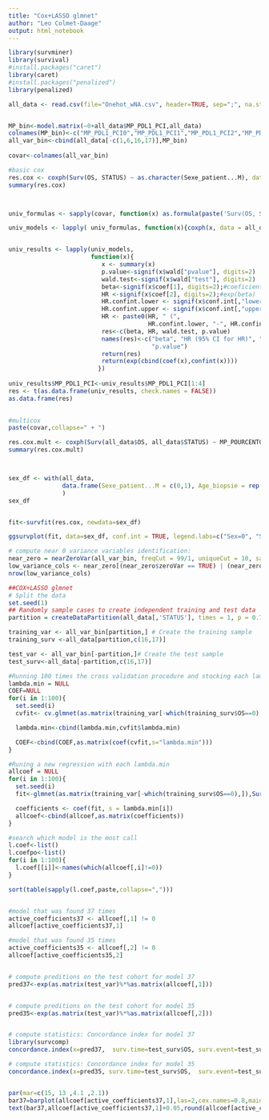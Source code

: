 ---
title: "Cox+LASSO glmnet"
author: "Leo Colmet-Daage"
output: html_notebook
---

```{r}
library(survminer)
library(survival)
#install.packages("caret")
library(caret)
#install.packages("penalized")
library(penalized)
```

```{r}
all_data <- read.csv(file="Onehot_wNA.csv", header=TRUE, sep=";", na.strings="NA", dec=",",row.names=1)


MP_bin<-model.matrix(~0+all_data$MP_PDL1_PCI,all_data)
colnames(MP_bin)<-c("MP_PDL1_PCI0","MP_PDL1_PCI1","MP_PDL1_PCI2","MP_PDL1_PCI3")
all_var_bin<-cbind(all_data[-c(1,6,16,17)],MP_bin)  
  
covar<-colnames(all_var_bin)  
```

```{r}
#basic cox
res.cox <- coxph(Surv(OS, STATUS) ~ as.character(Sexe_patient...M), data=all_data)
summary(res.cox)



univ_formulas <- sapply(covar, function(x) as.formula(paste('Surv(OS, STATUS)~', x)))

univ_models <- lapply( univ_formulas, function(x){coxph(x, data = all_data)})     


univ_results <- lapply(univ_models,
                       function(x){ 
                          x <- summary(x)
                          p.value<-signif(x$wald["pvalue"], digits=2)
                          wald.test<-signif(x$wald["test"], digits=2)
                          beta<-signif(x$coef[1], digits=2);#coeficient beta
                          HR <-signif(x$coef[2], digits=2);#exp(beta)
                          HR.confint.lower <- signif(x$conf.int[,"lower .95"], 2)
                          HR.confint.upper <- signif(x$conf.int[,"upper .95"],2)
                          HR <- paste0(HR, " (", 
                                       HR.confint.lower, "-", HR.confint.upper, ")")
                          res<-c(beta, HR, wald.test, p.value)
                          names(res)<-c("beta", "HR (95% CI for HR)", "wald.test", 
                                        "p.value")
                          return(res)
                          return(exp(cbind(coef(x),confint(x))))
                         })                    
         
univ_results$MP_PDL1_PCI<-univ_results$MP_PDL1_PCI[1:4]
res <- t(as.data.frame(univ_results, check.names = FALSE))
as.data.frame(res)
  

#multicox              
paste(covar,collapse=" + ")

res.cox.mult <- coxph(Surv(all_data$OS, all_data$STATUS) ~ MP_POURCENT0 + MP_POURCENT1 + MP_POURCENT2 + MP_POURCENT3 + CD274 + PDCD1 + CD8A + CD3G + CD3E + CD3D + FOXP3 + LAG3 + Age_biopsie + CD3_MP_AC_DENSMOY + CD3_MP_AC_DENSMIN + CD3_MP_AC_DENSMAX + CD3_MP_AC_DIST_IT + CD3_MP_AC_DIST_IST + CD3_MP_AC_DIST_SD + CD8_MP_AC_DENSMOY + CD8_MP_AC_DENSMIN + CD8_MP_AC_DENSMAX + CD8_MP_AC_DIST_IT + CD8_MP_AC_DIST_IST + CD8_MP_AC_DIST_SD + FOXP3_MP_AC_DENSMOY + FOXP3_MP_AC_DENSMIN + FOXP3_MP_AC_DENSMAX + FOXP3_MP_AC_DIST_IT + FOXP3_MP_AC_DIST_IST + FOXP3_MP_AC_DIST_SD + Sexe_patient...F + Sexe_patient...M + GlobalHisto...BREAST + GlobalHisto...GASTRO.INTESTINAL + GlobalHisto...GYNECOLOGICAL.SPHERE + GlobalHisto...HEAD.AND.NECK + GlobalHisto...LUNG + GlobalHisto...UROLOGICAL.SPHERE + Organe...DP + Organe...FF + Organe...LO + Organe...OT + Organe...RP + Organe...SG + MP_PDL1_PCI0 + MP_PDL1_PCI1 + MP_PDL1_PCI2 + MP_PDL1_PCI3 , data =  all_var_bin)
summary(res.cox.mult)



sex_df <- with(all_data,
               data.frame(Sexe_patient...M = c(0,1), Age_biopsie = rep(mean(Age_biopsie, na.rm = TRUE), 2))
               )
sex_df


fit<-survfit(res.cox, newdata=sex_df)

ggsurvplot(fit, data=sex_df, conf.int = TRUE, legend.labs=c("Sex=0", "Sex=1"),ggtheme = theme_minimal())
```


```{r}
# compute near 0 variance variables identification:
near_zero = nearZeroVar(all_var_bin, freqCut = 99/1, uniqueCut = 10, saveMetrics = TRUE)
low_variance_cols <- near_zero[(near_zero$zeroVar == TRUE) | (near_zero$nzv == TRUE), ]
nrow(low_variance_cols)

```

```{r}
##COX+LASSO glmnet
# Split the data
set.seed(1)
## Randomly sample cases to create independent training and test data
partition = createDataPartition(all_data[,'STATUS'], times = 1, p = 0.7, list = FALSE)

training_var <- all_var_bin[partition,] # Create the training sample
training_surv <-all_data[partition,c(16,17)]

test_var <- all_var_bin[-partition,]# Create the test sample
test_surv<-all_data[-partition,c(16,17)]

#Running 100 times the cross validation procedure and stocking each lambda.min
lambda.min = NULL
COEF=NULL
for(i in 1:100){
  set.seed(i)
  cvfit<- cv.glmnet(as.matrix(training_var[-which(training_surv$OS==0),]),Surv(training_surv$OS[-which(training_surv$OS==0)],training_surv$STATUS[-which(training_surv$OS==0)]), family="cox", alpha=1)

  lambda.min<-cbind(lambda.min,cvfit$lambda.min)

  COEF<-cbind(COEF,as.matrix(coef(cvfit,s="lambda.min")))
}

#Runing a new regression with each lambda.min
allcoef = NULL
for(i in 1:100){
  set.seed(i)
  fit<-glmnet(as.matrix(training_var[-which(training_surv$OS==0),]),Surv(training_surv$OS[-which(training_surv$OS==0)],training_surv$STATUS[-which(training_surv$OS==0)]), family = "cox", alpha = 1, lambda=lambda.min[i])

  coefficients <- coef(fit, s = lambda.min[i])
  allcoef<-cbind(allcoef,as.matrix(coefficients))
}

#search which model is the most call
l.coef<-list()
l.coefpo<-list()
for(i in 1:100){
  l.coef[[i]]<-names(which(allcoef[,i]!=0))
}

sort(table(sapply(l.coef,paste,collapse=",")))


#model that was found 37 times
active_coefficients37 <- allcoef[,1] != 0
allcoef[active_coefficients37,1]

#model that was found 35 times
active_coefficients35 <- allcoef[,2] != 0
allcoef[active_coefficients35,2]


# compute preditions on the test cohort for model 37
pred37<-exp(as.matrix(test_var)%*%as.matrix(allcoef[,1]))


# compute preditions on the test cohort for model 35
pred35<-exp(as.matrix(test_var)%*%as.matrix(allcoef[,2]))


# compute statistics: Concordance index for model 37
library(survcomp)
concordance.index(x=pred37,  surv.time=test_surv$OS, surv.event=test_surv$STATUS, method="noether")$c.index

# compute statistics: Concordance index for model 35
concordance.index(x=pred35, surv.time=test_surv$OS,  surv.event=test_surv$STATUS, method="noether")$c.index


par(mar=c(15, 13 ,4.1 ,2.1))
bar37=barplot(allcoef[active_coefficients37,1],las=2,cex.names=0.8,main="model 37",ylim = c(-1.5,1))
text(bar37,allcoef[active_coefficients37,1]+0.05,round(allcoef[active_coefficients37,1],digits = 3))
```




